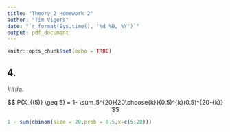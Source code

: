 ```yaml
---
title: "Theory 2 Homework 2"
author: "Tim Vigers"
date: "`r format(Sys.time(), '%d %B, %Y')`"
output: pdf_document
---
```


```r
knitr::opts_chunk$set(echo = TRUE)
```

## 4. 
###a. 

$$
P(X_{(5)} \geq 5) = 1- \sum_5^{20}{20\choose{k}}(0.5)^{k}(0.5)^{20-{k}}
$$

```r
1 - sum(dbinom(size = 20,prob = 0.5,x=c(5:20)))
```